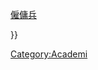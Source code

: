 {{Navbox
| name   = Blackwater Worldwide
| title  = [[Academi]]
| listclass = hlist
| group1 = 關鍵人物
| list1 =
* [[艾瑞克·普林斯]]
* [[Cofer Black]]
* [[Joseph E. Schmitz]]
* [[Red McCombs]]
| group2 = 爭議
| list2 =
* [[黑水公司巴格達槍擊案]]
** ''[[Abtan v. Blackwater]]''
* [[Andrew J. Moonen]]
* ''[[Helvenston v. Blackwater Security]]''
* [[Scott Helvenston]]
* [[Aiham Alsammarae|Ayham al-Samarie]]
* ''[[Davis v. U.S. Training Center, Inc.]]''
| group3 = 關連媒體
| list3 =
* ''[[Blackwater (video game)|Blackwater]]''
* ''[[Blackwater: The Rise of the World's Most Powerful Mercenary Army]]''
* ''[[Shadow Company]]''

|below= [[私人軍事服務公司]]{{·}}[[僱傭兵]]

}}<noinclude>
{{collapsible option}}

[[Category:Academi]]
</noinclude>